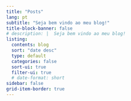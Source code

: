 ```yaml
---
title: "Posts"
lang: pt
subtitle: "Seja bem vindo ao meu blog!"
title-block-banner: false
# description: |  Seja bem vindo ao meu blog!
listing:
  contents: blog
  sort: "date desc"
  type: default
  categories: false
  sort-ui: true
  filter-ui: true
  # date-format: short
sidebar: false
grid-item-border: true
---
```


<!-- Seja bem vindo ao meu blog 2! -->
